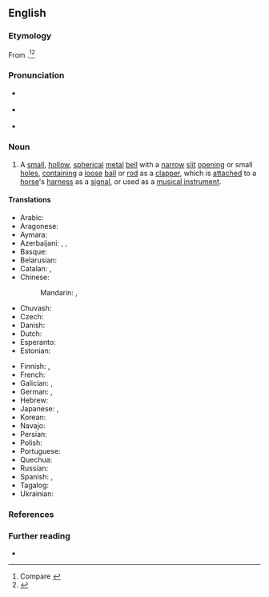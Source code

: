 ==English==
{{was wotd|2022|December|25}}

===Etymology===
{{multiple images
|direction = vertical
|image1 = Бубенец средневековый.Рязанское княжество.jpg
|caption1 = A [[medieval]] jingle bell from the [[w:Principality of Ryazan|Grand Duchy of Ryazan]], now in [[Russia]].
|image2 = SleighBells.jpg
|caption2 = Jingle bells [[mount#Verb|mounted]] on to a [[handle#Noun|handle]] for [[use#Noun|use]] as a [[percussion instrument]].
}}

From {{compound|en|jingle|t1=sound of metal, etc., clattering against itself|pos1=attributively|bell|notext=1|type=endocentric}}.<ref>Compare {{R:OED Online|subentry=jingle-bell|subpos=n|subid=40391913|entry=jingle|pos=n|id=101333|date=June 2022}}</ref><ref>{{R:Dictionary.com|pos=n|source=Random House}}</ref>

===Pronunciation===
* {{a|RP}} {{IPA|en|/ˈd͡ʒɪŋɡl̩ bɛl/}}
* {{a|GA}} {{IPA|en|/ˈd͡ʒɪŋɡ(ə)l ˌbɛl/}}
* {{hyphenation|en|jing|le bell}}

===Noun===
{{en-noun}}

# A [[small#Adjective|small]], [[hollow#Adjective|hollow]], [[spherical]] [[metal#Adjective|metal]] [[bell#Noun|bell]] with a [[narrow#Adjective|narrow]] [[slit#Noun|slit]] [[opening#Noun|opening]] or small [[hole#Noun|holes]], [[contain]]ing a [[loose#Adjective|loose]] [[ball#Noun|ball]] or [[rod#Noun|rod]] as a [[clapper]], which is [[attach]]ed to a [[horse#Noun|horse]]'s [[harness#Noun|harness]] as a [[signal#Noun|signal]], or {{lb|en|percussion instrument}} used as a [[musical instrument]].
#: {{synonyms|en|cascabel|sleigh bell}}

====Translations====
{{trans-top|small, hollow, spherical metal bell with a narrow slit opening or small holes, containing a loose ball or rod as a clapper}}
* Arabic: {{t|ar|جرس زلق}}
* Aragonese: {{t|an|cascavillo}}
* Aymara: {{t|ay|suxu suxu}}
* Azerbaijani: {{t|az|qumrov}}, {{t+|az|zəng}}, {{t+|az|zınqırov}}
* Basque: {{t|eu|kaskabilo}}
* Belarusian: {{t|be|шархуны}}
* Catalan: {{t+|ca|cascavell|m}}, {{t+|ca|picarol|m}}
* Chinese:
*: Mandarin: {{t+|cmn|馬鈴}}, {{t+|cmn|马铃|tr=mǎlíng}}
* Chuvash: {{t|cv|xӑнкӑрма}}
* Czech: {{t+|cs|rolnička|f}}
* Danish: {{t+|da|bjælde|c}}
* Dutch: {{t|nl|schelringen}}
* Esperanto: {{t|eo|tintilo}}
* Estonian: {{t|et|kuljus}}
{{trans-mid}}
* Finnish: {{t+|fi|kulkunen}}, {{t+|fi|tiuku}}
* French: {{t+|fr|grelot|m}}
* Galician: {{t+|gl|axóuxere|m}}, {{t+|gl|cascabel|m}}
* German: {{t+|de|Schelle|f}}, {{t|de|Glockenstab|m}}
* Hebrew: {{t|he|פעמוני מזחלת}}
* Japanese: {{t|ja|スレイベル|tr=surei beru}}, {{t+|ja|鈴|tr=suzu}}
* Korean: {{t+|ko|방울}}
* Navajo: {{t|nv|yooʼ diitsʼaʼí}}
* Persian: {{t+|fa|زنگ دستی}}
* Polish: {{t|pl|bubieniec|m}}
* Portuguese: {{t+|pt|guizo|m}}
* Quechua: {{t|qu|chanrara}}
* Russian: {{t+|ru|бубенец|m}}
* Spanish: {{t+|es|cascabel|m}}, {{t+|es|cascabillo|m}}
* Tagalog: {{t|tl|baimbi}}
* Ukrainian: {{t+|uk|бубоне́ць}}
{{trans-bottom}}

===References===
<references/>

===Further reading===
* {{pedia}}